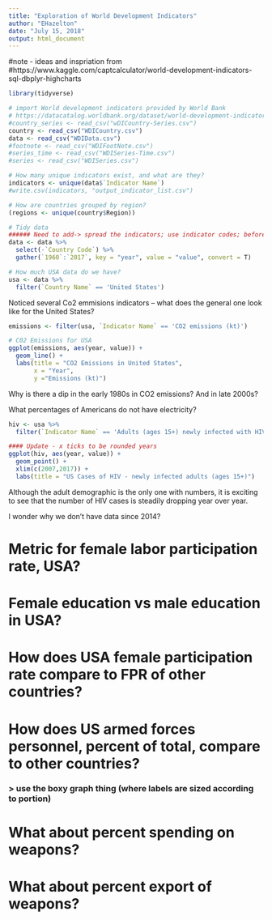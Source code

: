 ```yaml
---
title: "Exploration of World Development Indicators"
author: "EHazelton"
date: "July 15, 2018"
output: html_document
---
```


#note - ideas and inspriation from 
#https://www.kaggle.com/captcalculator/world-development-indicators-sql-dbplyr-highcharts

```r
library(tidyverse)

```

```r
# import World development indicators provided by World Bank
# https://datacatalog.worldbank.org/dataset/world-development-indicators
#country_series <- read_csv("wDICountry-Series.csv")
country <- read_csv("WDICountry.csv")
data <- read_csv("WDIData.csv")
#footnote <- read_csv("WDIFootNote.csv")
#series_time <- read_csv("WDISeries-Time.csv")
#series <- read_csv("WDISeries.csv")
```

```r
# How many unique indicators exist, and what are they? 
indicators <- unique(data$`Indicator Name`)
#write.csv(indicators, "output_indicator_list.csv")

# How are countries grouped by region?
(regions <- unique(country$Region))

# Tidy data
###### Need to add-> spread the indicators; use indicator codes; before, save a indicator name / indicator code cheat sheet
data <- data %>%
  select(-`Country Code`) %>%
  gather(`1960`:`2017`, key = "year", value = "value", convert = T)

# How much USA data do we have?
usa <- data %>%
  filter(`Country Name` == 'United States')
```

Noticed several Co2 emmisions indicators -- what does the general one look like
for the United States?
```r
emissions <- filter(usa, `Indicator Name` == 'CO2 emissions (kt)')

# C02 Emissions for USA
ggplot(emissions, aes(year, value)) + 
  geom_line() + 
  labs(title = "CO2 Emissions in United States",
       x = "Year",
       y ="Emissions (kt)")
```

Why is there a dip in the early 1980s in CO2 emissions? And in late 2000s? 

What percentages of Americans do not have electricity? 
```r
hiv <- usa %>%
  filter(`Indicator Name` == 'Adults (ages 15+) newly infected with HIV')

#### Update - x ticks to be rounded years
ggplot(hiv, aes(year, value)) +
  geom_point() +
  xlim(c(2007,2017)) +
  labs(title = "US Cases of HIV - newly infected adults (ages 15+)")

```

Although the adult demographic is the only one with numbers, it is exciting
to see that the number of HIV cases is steadily dropping year over year. 

I wonder why we don't have data since 2014? 

# Metric for female labor participation rate, USA? 

# Female education vs male education in USA?

# How does USA female participation rate compare to FPR of other countries?

# How does US armed forces personnel, percent of total, compare to other countries?
### > use the boxy graph thing (where labels are sized according to portion)
# What about percent spending on weapons?
# What about percent export of weapons? 
